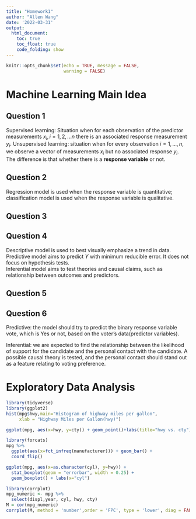 ```yaml
---
title: "Homework1"
author: "Allen Wang"
date: '2022-03-31'
output:
  html_document:
    toc: true
    toc_float: true
    code_folding: show
---
```


```r
knitr::opts_chunk$set(echo = TRUE, message = FALSE,
                      warning = FALSE)
```
# Machine Learning Main Idea 

## Question 1
Supervised learning: Situation when for each observation of the predictor measurements $x_i, i = 1,2,...n$ there is an associated response measurement $y_i$.
Unsupervised learning: situation when for every observation $i=1,...,n$, we observe a vector of measurements $x_i$ but no associated response $y_i$.  
The difference is that whether there is a **response variable** or not.

## Question 2
Regression model is used when the response variable is quantitative; classification model is used when the response variable is qualitative. 

## Question 3 


## Question 4
Descriptive model is used to best visually emphasize a trend in data.  
Predictive model aims to predict $Y$ with minimum reducible error. It does not focus on hypothesis tests.  
Inferential model aims to test theories and causal claims, such as relationship between outcomes and predictors.

## Question 5 


## Question 6 
Predictive: the model should try to predict the binary response variable vote, which is Yes or not, based on the voter's data(predictor variables).  

Inferential: we are expected to find the relationship between the likelihood of support for the candidate and the personal contact with the candidate. A possible causal theory is tested, and the personal contact should stand out as a feature relating to voting preference.

# Exploratory Data Analysis

```r
library(tidyverse)
library(ggplot2)
hist(mpg$hwy,main="Histogram of highway miles per gallon",
     xlab = "Highway Miles per Gallon(hwy)")
```

```r
ggplot(mpg, aes(x=hwy, y=cty)) + geom_point()+labs(title="hwy vs. cty")
```

```r
library(forcats)
mpg %>%
  ggplot(aes(x=fct_infreq(manufacturer))) + geom_bar() +
  coord_flip()
```

```r
ggplot(mpg, aes(x=as.character(cyl), y=hwy)) + 
  stat_boxplot(geom = "errorbar", width = 0.25) +
  geom_boxplot() + labs(x="cyl")

```

```r
library(corrplot)
mpg_numeric <- mpg %>% 
  select(displ,year, cyl, hwy, cty)
M = cor(mpg_numeric)
corrplot(M, method = 'number',order = 'FPC', type = 'lower', diag = FALSE)
```

